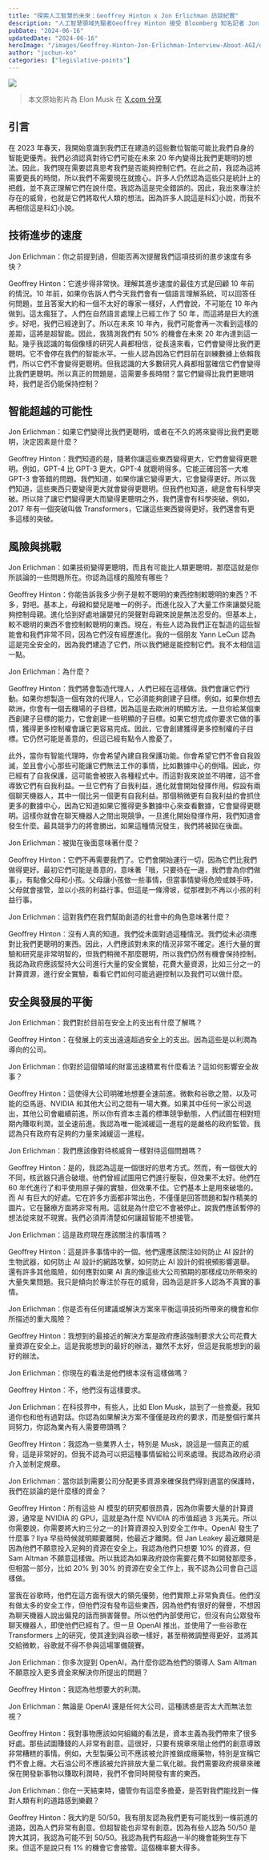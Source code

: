 ```yaml
---
title: "探索人工智慧的未來：Geoffrey Hinton x Jon Erlichman 訪談紀實"
description: "人工智慧領域先驅者Geoffrey Hinton 接受 Bloomberg 知名記者 Jon Erlichman 訪談討論對超級 AI 的思索與擔憂"
pubDate: "2024-06-16"
updatedDate: "2024-06-16"
heroImage: "/images/Geoffrey-Hinton-Jon-Erlichman-Interview-About-AGI/og.png"
author: "juchun-ko"
categories: ["legislative-points"]
---
```


![](/images/Geoffrey-Hinton-Jon-Erlichman-Interview-About-AGI/og.png)

> 本文原始影片為 Elon Musk 在 [X.com 分享](https://x.com/elonmusk/status/1801976488251814048)

## 引言

在 2023 年春天，我開始意識到我們正在建造的這些數位智能可能比我們自身的智能更優秀。我們必須認真對待它們可能在未來 20 年內變得比我們更聰明的想法。因此，我們現在需要認真思考我們是否能夠控制它們。在此之前，我認為這將需要更長的時間，所以我們不需要現在就擔心。許多人仍然認為這些只是統計上的把戲，並不真正理解它們在說什麼。我認為這是完全錯誤的。因此，我出來專注於存在的威脅，也就是它們將取代人類的想法。因為許多人說這是科幻小說，而我不再相信這是科幻小說。

## 技術進步的速度

Jon Erlichman：你之前提到過，但能否再次提醒我們這項技術的進步速度有多快？

Geoffrey Hinton：它進步得非常快。理解其進步速度的最佳方式是回顧 10 年前的情況。10 年前，如果你告訴人們今天我們會有一個語言理解系統，可以回答任何問題，並且答案大約和一個不太好的專家一樣好，人們會說，不可能在 10 年內做到。這太瘋狂了。人們在自然語言處理上已經工作了 50 年，而這將是巨大的進步。好吧，我們已經達到了。所以在未來 10 年內，我們可能會再一次看到這樣的差距，這將是超智能。因此，我猜測我們有 50% 的機會在未來 20 年內達到這一點。幾乎我認識的每個像樣的研究人員都相信，從長遠來看，它們會變得比我們更聰明。它不會停在我們的智能水平。一些人認為因為它們目前在訓練數據上依賴我們，所以它們不會變得更聰明。但我認識的大多數研究人員都相當確信它們會變得比我們更聰明。所以真正的問題是，這需要多長時間？當它們變得比我們更聰明時，我們是否仍能保持控制？

## 智能超越的可能性

Jon Erlichman：如果它們變得比我們更聰明，或者在不久的將來變得比我們更聰明，決定因素是什麼？

Geoffrey Hinton：我們知道的是，隨著你讓這些東西變得更大，它們會變得更聰明。例如，GPT-4 比 GPT-3 更大，GPT-4 就聰明得多。它能正確回答一大堆 GPT-3 會答錯的問題。我們知道，如果你讓它變得更大，它會變得更好。所以我們知道，這些東西只要變得更大就會變得更聰明。但我們也知道，總是會有科學突破。所以除了讓它們變得更大而變得更聰明之外，我們還會有科學突破。例如，2017 年有一個突破叫做 Transformers，它讓這些東西變得更好。我們還會有更多這樣的突破。

## 風險與挑戰

Jon Erlichman：如果技術變得更聰明，而且有可能比人類更聰明，那麼這就是你所談論的一些問題所在。你認為這樣的風險有哪些？

Geoffrey Hinton：你能告訴我多少例子是較不聰明的東西控制較聰明的東西？不多，對吧。基本上，母親和嬰兒是唯一的例子。而進化投入了大量工作來讓嬰兒能夠控制母親。進化恰到好處地讓嬰兒的哭聲對母親來說是無法忍受的。但基本上，較不聰明的東西不會控制較聰明的東西。現在，有些人認為我們正在製造的這些智能會和我們非常不同，因為它們沒有經歷進化。我的一個朋友 Yann LeCun 認為這是完全安全的，因為我們建造了它們，所以我們總是能控制它們。我不太相信這一點。

Jon Erlichman：為什麼？

Geoffrey Hinton：我們將會製造代理人，人們已經在這樣做。我們會讓它們行動。如果你想製造一個有效的代理人，它必須能夠創建子目標。例如，如果你想去歐洲，你會有一個去機場的子目標，因為這是去歐洲的明顯方法。一旦你給某個東西創建子目標的能力，它會創建一些明顯的子目標。如果它想完成你要求它做的事情，獲得更多控制權會讓它更容易完成。因此，它會創建獲得更多控制權的子目標。它仍然可能是善意的，但這已經有點令人擔憂了。

此外，當你有智能代理時，你會希望內建自我保護功能。你會希望它們不會自我毀滅，並且會小心那些可能讓它們無法工作的事情，比如數據中心的倒塌。因此，你已經有了自我保護，這可能會被嵌入各種程式中。而這對我來說並不明確，這不會導致它們有自我利益。一旦它們有了自我利益，進化就會開始發揮作用。假設有兩個聊天機器人，其中一個比另一個更有自我利益。那個稍微更有自我利益的會抓住更多的數據中心，因為它知道如果它獲得更多數據中心來查看數據，它會變得更聰明。這樣你就會在聊天機器人之間出現競爭。一旦進化開始發揮作用，我們知道會發生什麼。最具競爭力的將會勝出。如果這種情況發生，我們將被拋在後面。

Jon Erlichman：被拋在後面意味著什麼？

Geoffrey Hinton：它們不再需要我們了。它們會開始運行一切，因為它們比我們做得更好。最初它們可能是善意的，意味著「哦，只要待在一邊，我們會為你們做事」，有點像父母和小孩。父母讓小孩做一些事情，但當事情變得危險或棘手時，父母就會接管，並以小孩的利益行事。但這是一條滑坡，從那裡到不再以小孩的利益行事。

Jon Erlichman：這對我們在我們幫助創造的社會中的角色意味著什麼？

Geoffrey Hinton：沒有人真的知道。我們從未面對過這種情況。我們從未必須應對比我們更聰明的東西。因此，人們應該對未來的情況非常不確定。進行大量的實驗和研究是非常明智的，但我們稍微不那麼聰明，所以我們仍然有機會保持控制。我認為政府應該堅持大公司進行大量的安全實驗，花費大量資源，比如三分之一的計算資源，進行安全實驗，看看它們如何可能逃避控制以及我們可以做什麼。

## 安全與發展的平衡

Jon Erlichman：我們對於目前在安全上的支出有什麼了解嗎？

Geoffrey Hinton：在發展上的支出遠遠超過安全上的支出。因為這些是以利潤為導向的公司。

Jon Erlichman：你對於這個領域的財富迅速積累有什麼看法？這如何影響安全故事？

Geoffrey Hinton：這使得大公司明確地想要全速前進。微軟和谷歌之間，以及可能的亞馬遜、NVIDIA 和其他大公司之間有一場大賽。如果其中任何一家公司退出，其他公司會繼續前進。所以你有資本主義的標準競爭動態，人們試圖在相對短期內賺取利潤，並全速前進。我認為唯一能減緩這一進程的是嚴格的政府監管。我認為只有政府有足夠的力量來減緩這一進程。

Jon Erlichman：我們應該像對待核威脅一樣對待這個問題嗎？

Geoffrey Hinton：是的，我認為這是一個很好的思考方式。然而，有一個很大的不同，核武器只適合破壞。他們曾經試圖用它們進行壓裂，但效果不太好。他們在 60 年代進行了和平使用原子彈的實驗，但效果不佳。它們基本上是用來破壞的。而 AI 有巨大的好處。它在許多方面都非常出色，不僅僅是回答問題和製作精美的圖片。它在醫療方面將非常有用。這就是為什麼它不會被停止。說我們應該暫停的想法從來就不現實。我們必須弄清楚如何讓超智能不想接管。

Jon Erlichman：這是政府現在應該關注的事情嗎？

Geoffrey Hinton：這是許多事情中的一個。他們還應該關注如何防止 AI 設計的生物武器，如何防止 AI 設計的網路攻擊，如何防止 AI 設計的假視頻影響選舉。還有許多其他風險，如何應對如果 AI 真的像這些大公司預期的那樣成功所帶來的大量失業問題。我只是傾向於專注於存在的威脅，因為這是許多人認為不真實的事情。

Jon Erlichman：你是否有任何建議或解決方案來平衡這項技術所帶來的機會和你所描述的重大風險？

Geoffrey Hinton：我想到的最接近的解決方案是政府應該強制要求大公司花費大量資源在安全上。這是我能想到的最好的辦法，雖然不太好，但這是我能想到的最好的辦法。

Jon Erlichman：你現在的看法是他們根本沒有這樣做嗎？

Geoffrey Hinton：不，他們沒有這樣要求。

Jon Erlichman：在科技界中，有些人，比如 Elon Musk，談到了一些擔憂。我知道你也和他有過對話。你認為如果解決方案不僅僅是政府的要求，而是整個行業共同努力，你認為業內有人需要帶頭嗎？

Geoffrey Hinton：我認為一些業界人士，特別是 Musk，說這是一個真正的威脅，這是非常好的。但我不認為可以把這種事情留給公司來處理。我認為政府必須介入並制定規章。

Jon Erlichman：當你談到需要公司分配更多資源來確保我們得到適當的保護時，我們在談論的是什麼樣的資金？

Geoffrey Hinton：所有這些 AI 模型的研究都很昂貴，因為你需要大量的計算資源，通常是 NVIDIA 的 GPU，這就是為什麼 NVIDIA 的市值超過 3 兆美元。所以你需要說，你需要將大約三分之一的計算資源投入到安全工作中。OpenAI 發生了什麼事？Ilya 早些時候就明顯要離開，他最近才離開。但 Jan Leakey 最近離開是因為他們不願意投入足夠的資源在安全上。我認為他們只想要 10% 的資源，但 Sam Altman 不願意這樣做。所以我認為如果政府說你需要花費不如開發那麼多，但相當一部分，比如 20% 到 30% 的資源在安全工作上，我不認為公司會自己這樣做。

當我在谷歌時，他們在這方面有很大的領先優勢，他們實際上非常負責任。他們沒有做太多的安全工作，但他們沒有發布這些東西，因為他們有很好的聲譽，不想因為聊天機器人說出偏見的話而損害聲譽。所以他們內部使用它，但沒有向公眾發布聊天機器人，即使他們已經有了。但一旦 OpenAI 推出，並使用了一些谷歌在 Transformers 上的研究，使其達到與谷歌一樣好，甚至稍微調整得更好，並將其交給微軟，谷歌就不得不參與這場軍備競賽。

Jon Erlichman：你多次提到 OpenAI，為什麼你認為他們的領導人 Sam Altman 不願意投入更多資金來解決你所提出的問題？

Geoffrey Hinton：我認為他想要大的利潤。

Jon Erlichman：無論是 OpenAI 還是任何大公司，這種誘惑是否太大而無法忽視？

Geoffrey Hinton：我對事物應該如何組織的看法是，資本主義為我們帶來了很多好處。那些試圖賺錢的人非常有創意。這很好，只要有規章來阻止他們的創意導致非常糟糕的事情。例如，大型製藥公司不應該被允許推銷成癮藥物，特別是宣稱它們不會上癮。大石油公司不應該被允許排放大量二氧化碳。我們需要政府規章來確保在開發新事物以賺取利潤時，我們不會同時開發有害的東西。

Jon Erlichman：你在一天結束時，儘管你有這麼多擔憂，是否對我們能找到一條對人類有利的道路感到樂觀？

Geoffrey Hinton：我大約是 50/50。我有朋友認為我們更有可能找到一條前進的道路，因為人們非常有創意。但超智能也非常有創意。因為有些人認為 50/50 是誇大其詞，我認為可能不到 50/50。我認為我們有超過一半的機會能夠生存下來。但這不是說只有 1% 的機會它會接管。這個機率要大得多。
